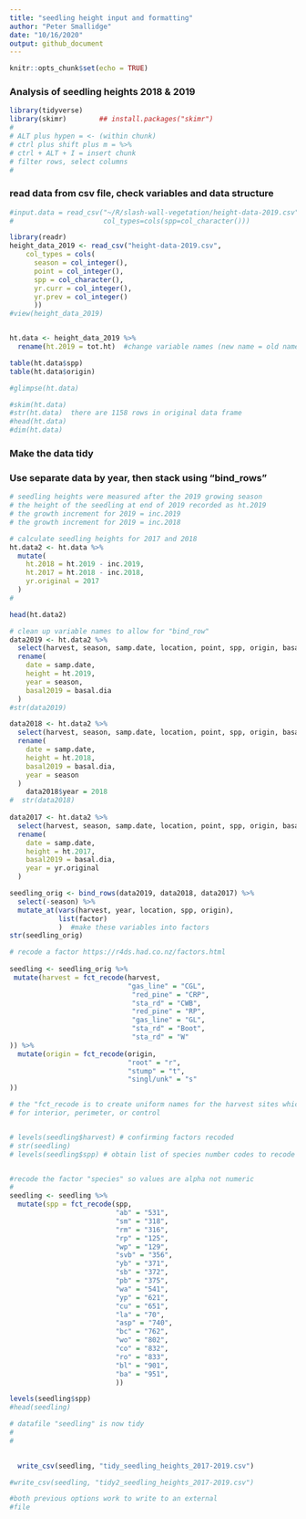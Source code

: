 ```yaml
---
title: "seedling height input and formatting"
author: "Peter Smallidge"
date: "10/16/2020"
output: github_document
---
```


```r
knitr::opts_chunk$set(echo = TRUE)
```

### Analysis of seedling heights 2018 & 2019


```r

library(tidyverse)
library(skimr)        ## install.packages("skimr")
#
# ALT plus hypen = <- (within chunk)
# ctrl plus shift plus m = %>% 
# ctrl + ALT + I = insert chunk
# filter rows, select columns
# 

```

### read data from csv file, check variables and data structure

<!-- note to self: in the "read_csv" code, after the file location the code
for 'col..." etc ensures that the specified column is adjusted
the file "cheat sheet data-import" has details 

It is also possible to right-click a file name and import excel
-->


```r
#input.data = read_csv("~/R/slash-wall-vegetation/height-data-2019.csv",
#                      col_types=cols(spp=col_character()))

library(readr)
height_data_2019 <- read_csv("height-data-2019.csv", 
    col_types = cols(
      season = col_integer(),
      point = col_integer(),
      spp = col_character(),
      yr.curr = col_integer(),
      yr.prev = col_integer()
      ))
#view(height_data_2019)


ht.data <- height_data_2019 %>% 
  rename(ht.2019 = tot.ht)  #change variable names (new name = old name)

table(ht.data$spp)
table(ht.data$origin)

#glimpse(ht.data)

#skim(ht.data)
#str(ht.data)  there are 1158 rows in original data frame
#head(ht.data)
#dim(ht.data)

```


### Make the data tidy
### Use separate data by year, then stack using "bind_rows"
```r

# seedling heights were measured after the 2019 growing season
# the height of the seedling at end of 2019 recorded as ht.2019
# the growth increment for 2019 = inc.2019
# the growth increment for 2019 = inc.2018

# calculate seedling heights for 2017 and 2018
ht.data2 <- ht.data %>% 
  mutate(
    ht.2018 = ht.2019 - inc.2019,
    ht.2017 = ht.2018 - inc.2018,
    yr.original = 2017
  )
#   

head(ht.data2)

# clean up variable names to allow for "bind_row"
data2019 <- ht.data2 %>% 
  select(harvest, season, samp.date, location, point, spp, origin, basal.dia, ht.2019) %>% 
  rename(
    date = samp.date,
    height = ht.2019,
    year = season,
    basal2019 = basal.dia
  )
#str(data2019)

data2018 <- ht.data2 %>% 
  select(harvest, season, samp.date, location, point, spp, origin, basal.dia, ht.2018) %>% 
  rename(
    date = samp.date,
    height = ht.2018,
    basal2019 = basal.dia,
    year = season
  )
    data2018$year = 2018
#  str(data2018)
  
data2017 <- ht.data2 %>% 
  select(harvest, season, samp.date, location, point, spp, origin, basal.dia, ht.2017, yr.original) %>% 
  rename(
    date = samp.date,
    height = ht.2017,
    basal2019 = basal.dia,
    year = yr.original
  )

seedling_orig <- bind_rows(data2019, data2018, data2017) %>% 
  select(-season) %>% 
  mutate_at(vars(harvest, year, location, spp, origin),
            list(factor)
            )  #make these variables into factors
str(seedling_orig)

# recode a factor https://r4ds.had.co.nz/factors.html 
 
seedling <- seedling_orig %>% 
 mutate(harvest = fct_recode(harvest,
                             "gas_line" = "CGL",
                              "red_pine" = "CRP",
                              "sta_rd" = "CWB",
                              "red_pine" = "RP",
                              "gas_line" = "GL",
                              "sta_rd" = "Boot",
                              "sta_rd" = "W"
)) %>% 
  mutate(origin = fct_recode(origin,
                             "root" = "r",
                             "stump" = "t",
                             "singl/unk" = "s"
))

# the "fct_recode is to create uniform names for the harvest sites which are differentiated by "location. "new value" = "old value"
# for interior, perimeter, or control


# levels(seedling$harvest) # confirming factors recoded
# str(seedling)
# levels(seedling$spp) # obtain list of species number codes to recode as alpha


#recode the factor "species" so values are alpha not numeric
#
seedling <- seedling %>% 
  mutate(spp = fct_recode(spp,
                          "ab" = "531",
                          "sm" = "318",
                          "rm" = "316",
                          "rp" = "125",
                          "wp" = "129",
                          "svb" = "356",
                          "yb" = "371",
                          "sb" = "372",
                          "pb" = "375",
                          "wa" = "541",
                          "yp" = "621",
                          "cu" = "651",
                          "la" = "70",
                          "asp" = "740",
                          "bc" = "762",
                          "wo" = "802",
                          "co" = "832",
                          "ro" = "833",
                          "bl" = "901",
                          "ba" = "951",
                          ))

levels(seedling$spp)
#head(seedling)

# datafile "seedling" is now tidy
# 
# 

 
  write_csv(seedling, "tidy_seedling_heights_2017-2019.csv")

#write_csv(seedling, "tidy2_seedling_heights_2017-2019.csv")

#both previous options work to write to an external
#file

```

